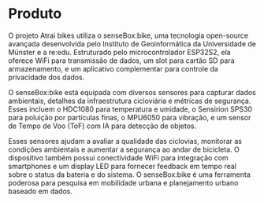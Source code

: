 # Produto

O projeto Atrai bikes utiliza o senseBox:bike, uma tecnologia open-source avançada desenvolvida pelo Instituto de Geoinformática da Universidade de Münster e a re:edu. Estruturado pelo microcontrolador ESP32S2, ela oferece WiFi para transmissão de dados, um slot para cartão SD para armazenamento, e um aplicativo complementar para controle da privacidade dos dados.

O senseBox:bike está equipada com diversos sensores para capturar dados ambientais, detalhes da infraestrutura cicloviária e métricas de segurança. Esses incluem o HDC1080 para temperatura e umidade, o Sensirion SPS30 para poluição por partículas finas, o MPU6050 para vibração, e um sensor de Tempo de Voo (ToF) com IA para detecção de objetos.

Esses sensores ajudam a avaliar a qualidade das ciclovias, monitorar as condições ambientais e aumentar a segurança ao andar de bicicleta. O dispositivo também possui conectividade WiFi para integração com smartphones e um display LED para fornecer feedback em tempo real sobre o status da bateria e do sistema. O senseBox:bike é uma ferramenta poderosa para pesquisa em mobilidade urbana e planejamento urbano baseado em dados.
